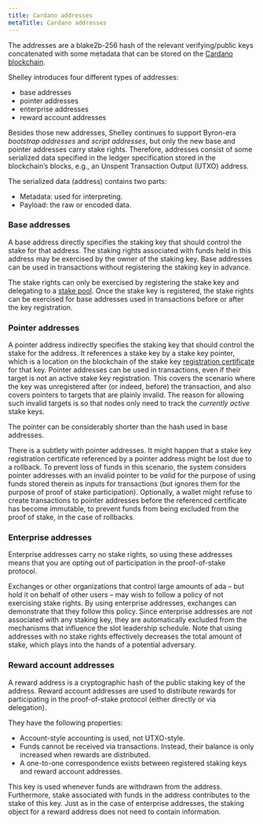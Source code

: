 ```yaml
---
title: Cardano addresses
metaTitle: Cardano addresses
---
```


The addresses are a blake2b-256 hash of the relevant verifying/public keys concatenated with some metadata that can be stored on the [Cardano blockchain](https://cardano.org/).

Shelley introduces four different types of addresses:

- base addresses
- pointer addresses
- enterprise addresses
- reward account addresses

Besides those new addresses, Shelley continues to support Byron-era *bootstrap addresses* and *script addresses*, but only the new base and
pointer addresses carry stake rights. Therefore, addresses consist of some serialized data specified in the ledger specification stored in the
blockchain’s blocks, e.g., an Unspent Transaction Output (UTXO) address. 

The serialized data (address) contains two parts:

- Metadata: used for interpreting.
- Payload: the raw or encoded data.

### Base addresses

A base address directly specifies the staking key that should control the stake for that address. The staking rights associated with funds held in this address
may be exercised by the owner of the staking key. Base addresses can be used in transactions without registering the staking key in advance.

The stake rights can only be exercised by registering the stake key and delegating to a [stake pool](https://docs.cardano.org/core-concepts/stake-pools). Once the stake key is registered, the stake rights can be exercised for base addresses used in transactions before or after the key registration.

### Pointer addresses

A pointer address indirectly specifies the staking key that should control the stake for the address. It references a stake key by a stake key pointer, which is a location on the blockchain of the stake key [registration certificate](https://docs.cardano.org/getting-started/operating-a-stake-pool/creating-keys-and-certificates#creatinganoperationalcertificate) for that key. Pointer addresses can be used in transactions, even if their target is not an active stake key registration. This covers the scenario where the key was unregistered after (or indeed, before) the transaction, and also covers pointers to targets that are plainly invalid. The reason for allowing such invalid targets is so that nodes only need to track the *currently active* stake keys.

The pointer can be considerably shorter than the hash used in base addresses.

There is a subtlety with pointer addresses. It might happen that a stake key registration certificate referenced by a pointer address might be lost due to a rollback. To prevent loss of funds in this scenario, the system considers pointer addresses with an invalid pointer to be *valid* for the purpose of using funds stored therein as inputs for transactions (but ignores them for the purpose of proof of stake participation). Optionally, a wallet might refuse to create transactions to pointer addresses before the referenced certificate has become immutable, to prevent funds from being excluded from the proof of stake, in the case of rollbacks.

### Enterprise addresses

Enterprise addresses carry no stake rights, so using these addresses means that you are opting out of participation in the proof-of-stake protocol.

Exchanges or other organizations that control large amounts of ada – but hold it on behalf of other users – may wish to follow a policy of not exercising stake rights. By using enterprise addresses, exchanges can demonstrate that they follow this policy. Since enterprise addresses are not associated with any staking key, they are automatically excluded from the mechanisms that influence the slot leadership schedule. Note that using addresses with no stake rights effectively decreases the total amount of stake, which plays into the hands of a potential adversary.

### Reward account addresses

A reward address is a cryptographic hash of the public staking key of the address. Reward account addresses are used to distribute rewards for participating in the proof-of-stake protocol (either directly or via delegation). 

They have the following properties:

- Account-style accounting is used, not UTXO-style.
- Funds cannot be received via transactions. Instead, their balance is only
  increased when rewards are distributed.
- A one-to-one correspondence exists between registered staking keys and reward
  account addresses.

This key is used whenever funds are withdrawn from the address. Furthermore, stake associated with funds in the address contributes to the stake of this key.
Just as in the case of enterprise addresses, the staking object for a reward address does not need to contain information.
